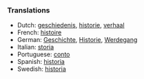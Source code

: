 
===Translations===

*Dutch: [[geschiedenis]], [[historie]], [[verhaal]]
*French: [[histoire]]
*German: [[Geschichte]], [[Historie]], [[Werdegang]]
*Italian: [[storia]]
*Portuguese: [[conto]]
*Spanish: [[historia]]
*Swedish: [[historia]]